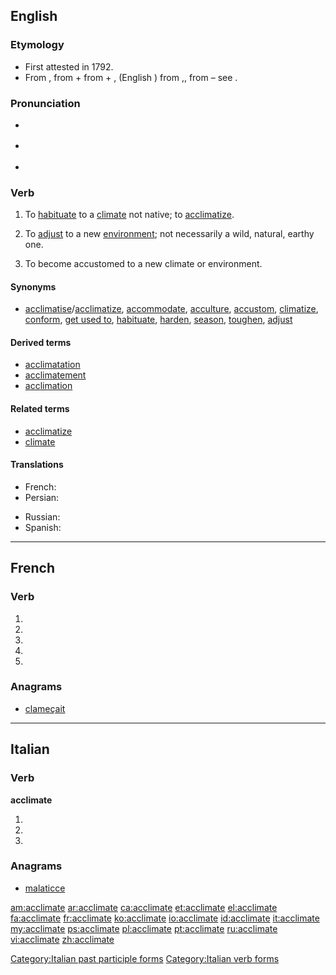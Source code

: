 {{also|acclimaté}}
==English==

===Etymology===
* First attested in 1792.
* From {{etyl|fr}} {{term|acclimater}}, from {{term|à}} + {{term|climat||climate}}  from {{etyl|la}} {{term|ad|lang=la}} + {{term|climat|lang=la}} , (English {{term|climate|lang=en}}) from {{etyl|grc}},, from {{etyl|ine-pro|en}} – see {{term|climate|lang=en}}.

===Pronunciation===
* {{a|UK}} {{IPA|/ə.ˈklaɪ.mət/}}
* {{a|US}} {{IPA|/ˈæk.lɪ.meɪt/}}
* {{audio|en-us-acclimate.ogg|Audio (US)}}

===Verb===
{{en-verb|acclimat|ing}}

# {{transitive|chiefly|US}} To [[habituate]] to a [[climate]] not native; to [[acclimatize]].
# {{transitive}} To [[adjust]] to a new [[environment]]; not necessarily a wild, natural, earthy one.
# {{context|intransitive}} To become accustomed to a new climate or environment.

====Synonyms====
* [[acclimatise]]/[[acclimatize]], [[accommodate]], [[acculture]], [[accustom]], [[climatize]], [[conform]], [[get used to]], [[habituate]], [[harden]], [[season]], [[toughen]], [[adjust]]

====Derived terms====
* [[acclimatation]]
* [[acclimatement]]
* [[acclimation]]

====Related terms====
* [[acclimatize]]
* [[climate]]

====Translations====
{{trans-top|(transitive, mainly US) to habituate to a climate not native; to acclimatize}}
* French: {{t+|fr|acclimater}}
* Persian: {{t+|fa|عادت دادن|sc=fa-Arab}}
{{trans-mid}}
* Russian: {{t+|ru|акклиматизировать}}
* Spanish: {{t-|es|aclimatar}}
{{trans-bottom}}

----

==French==

===Verb===
{{fr-verb-form}}

# {{conjugation of|acclimater||1|s|pres|ind|lang=fr}}
# {{conjugation of|acclimater||3|s|pres|ind|lang=fr}}
# {{conjugation of|acclimater||1|s|pres|sub|lang=fr}}
# {{conjugation of|acclimater||1|s|pres|sub|lang=fr}}
# {{conjugation of|acclimater||2|s|imp|lang=fr}}

===Anagrams===
* [[clameçait#French|clameçait]]

----

==Italian==

===Verb===
'''acclimate'''

# {{conjugation of|acclimare||2|p|pres|ind|lang=it}}
# {{conjugation of|acclimare||2|p|imp|lang=it}}
# {{form of|[[feminine|Feminine]] plural|[[acclimato]]}}

===Anagrams===
* [[malaticce#Italian|malaticce]]

[[Category:Italian past participle forms]]
[[Category:Italian verb forms]]

[[am:acclimate]]
[[ar:acclimate]]
[[ca:acclimate]]
[[et:acclimate]]
[[el:acclimate]]
[[fa:acclimate]]
[[fr:acclimate]]
[[ko:acclimate]]
[[io:acclimate]]
[[id:acclimate]]
[[it:acclimate]]
[[my:acclimate]]
[[ps:acclimate]]
[[pl:acclimate]]
[[pt:acclimate]]
[[ru:acclimate]]
[[vi:acclimate]]
[[zh:acclimate]]